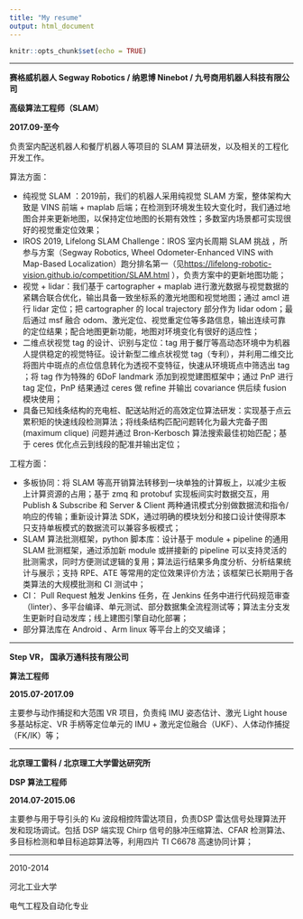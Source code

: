 ```yaml
---
title: "My resume"
output: html_document
---
```


```r
knitr::opts_chunk$set(echo = TRUE)
```

------------------------------------------------------------------------

**赛格威机器人 Segway Robotics / 纳恩博 Ninebot / 九号商用机器人科技有限公司**

**高级算法工程师（SLAM）**

**2017.09-至今**

负责室内配送机器人和餐厅机器人等项目的 SLAM 算法研发，以及相关的工程化开发工作。

算法方面：

-   纯视觉 SLAM ：2019前，我们的机器人采用纯视觉 SLAM 方案，整体架构大致是 VINS 前端 + maplab 后端；在检测到环境发生较大变化时，我们通过地图合并来更新地图，以保持定位地图的长期有效性；多数室内场景都可实现很好的视觉重定位效果；
-   IROS 2019, Lifelong SLAM Challenge：IROS 室内长周期 SLAM 挑战 ，所参与方案（Segway Robotics, Wheel Odometer-Enhanced VINS with Map-Based Localization）跑分排名第一（见<https://lifelong-robotic-vision.github.io/competition/SLAM.html> ），负责方案中的更新地图功能；
-   视觉 + lidar：我们基于 cartographer + maplab 进行激光数据与视觉数据的紧耦合联合优化，输出具备一致坐标系的激光地图和视觉地图；通过 amcl 进行 lidar 定位；把 cartographer 的 local trajectory 部分作为 lidar odom；最后通过 msf 融合 odom、激光定位、视觉重定位等多路信息，输出连续可靠的定位结果；配合地图更新功能，地图对环境变化有很好的适应性；
-   二维点状视觉 tag 的设计、识别与定位：tag 用于餐厅等高动态环境中为机器人提供稳定的视觉特征。设计新型二维点状视觉 tag（专利），并利用二维交比将图片中斑点的点位信息转化为透视不变特征，快速从环境斑点中筛选出 tag ；将 tag 作为特殊的 6DoF landmark 添加到视觉建图框架中；通过 PnP 进行 tag 定位，PnP 结果通过 ceres 做 refine 并输出 covariance 供后续 fusion 模块使用；
-   具备已知线条结构的充电桩、配送站附近的高效定位算法研发：实现基于点云累积矩的快速线段检测算法；将线条结构匹配问题转化为最大完备子图 (maximum clique) 问题并通过 Bron-Kerbosch 算法搜索最佳初始匹配；基于 ceres 优化点云到线段的配准并输出定位；

工程方面：

-   多板协同：将 SLAM 等高开销算法转移到一块单独的计算板上，以减少主板上计算资源的占用；基于 zmq 和 protobuf 实现板间实时数据交互，用 Publish & Subscribe 和 Server & Client 两种通讯模式分别做数据流和指令/响应的传输；重新设计算法 SDK，通过明确的模块划分和接口设计使得原本只支持单板模式的数据流可以兼容多板模式；
-   SLAM 算法批测框架，python 脚本库：设计基于 module + pipeline 的通用 SLAM 批测框架，通过添加新 module 或拼接新的 pipeline 可以支持灵活的批测需求，同时方便测试逻辑的复用；算法运行结果多角度分析、分析结果统计与展示；支持 RPE、ATE 等常用的定位效果评价方法；该框架已长期用于各类算法的大规模批测和 CI 测试中；
-   CI： Pull Request 触发 Jenkins 任务，在 Jenkins 任务中进行代码规范审查（linter）、多平台编译、单元测试、部分数据集全流程测试等；算法主分支发生更新时自动发库；线上建图引擎自动化部署；
-   部分算法库在 Android 、Arm linux 等平台上的交叉编译；

------------------------------------------------------------------------

**Step VR， 国承万通科技有限公司**

**算法工程师**

**2015.07-2017.09**

主要参与动作捕捉和大范围 VR 项目，负责纯 IMU 姿态估计、激光 Light house 多基站标定、VR 手柄等定位单元的 IMU + 激光定位融合（UKF）、人体动作捕捉（FK/IK）等；

------------------------------------------------------------------------

**北京理工雷科 / 北京理工大学雷达研究所**

**DSP 算法工程师**

**2014.07-2015.06**

主要参与用于导引头的 Ku 波段相控阵雷达项目，负责DSP 雷达信号处理算法开发和现场调试。包括 DSP 端实现 Chirp 信号的脉冲压缩算法、CFAR 检测算法、多目标检测和单目标追踪算法等，利用四片 TI C6678 高速协同计算；

------------------------------------------------------------------------

2010-2014

河北工业大学

电气工程及自动化专业

